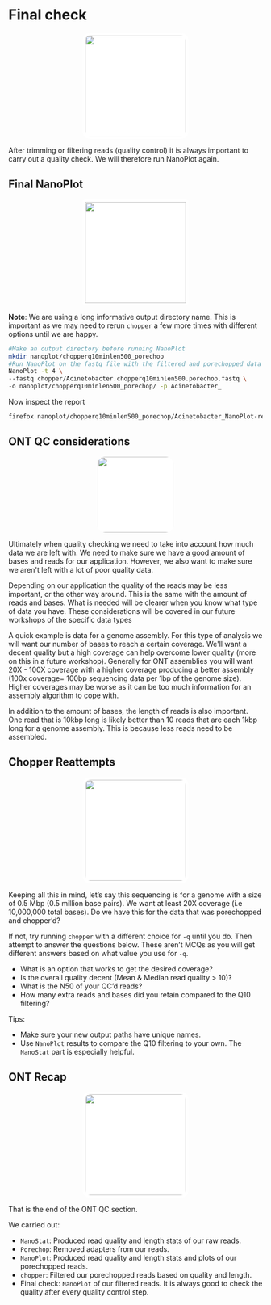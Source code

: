 # Final check {#ontcheckchap}
<center>
![](figures/finish.png){style="width:200px; border-radius:15px; border:5px solid white; background:white"}
</center>

After trimming or filtering reads (quality control) it is always important to carry out a quality check. We will therefore run NanoPlot again.

## Final NanoPlot
<center>
![](figures/nanoplot_hexes.png){style="width:200px; background: white; border-radius:5px; border: white solid 5px"}
</center>

__Note__: We are using a long informative output directory name. This is important as we may need to rerun `chopper` a few more times with different options until we are happy. 

```bash
#Make an output directory before running NanoPlot
mkdir nanoplot/chopperq10minlen500_porechop
#Run NanoPlot on the fastq file with the filtered and porechopped data
NanoPlot -t 4 \
--fastq chopper/Acinetobacter.chopperq10minlen500.porechop.fastq \
-o nanoplot/chopperq10minlen500_porechop/ -p Acinetobacter_
```

Now inspect the report

```bash
firefox nanoplot/chopperq10minlen500_porechop/Acinetobacter_NanoPlot-report.html
```

## ONT QC considerations
<center>
![](figures/considerations.png){style="width:150px; background:white; border-radius:15px"}
</center>

Ultimately when quality checking we need to take into account how much data we are left with. We need to make sure we have a good amount of bases and reads for our application. However, we also want to make sure we aren\'t left with a lot of poor quality data.

Depending on our application the quality of the reads may be less important, or the other way around. This is the same with the amount of reads and bases. What is needed will be clearer when you know what type of data you have. These considerations will be covered in our future workshops of the specific data types

A quick example is data for a genome assembly. For this type of analysis we will want our number of bases to reach a certain coverage. We\'ll want a decent quality but a high coverage can help overcome lower quality (more on this in a future workshop). Generally for ONT assemblies you will want 20X - 100X coverage with a higher coverage producing a better assembly (100x coverage= 100bp sequencing data per 1bp of the genome size). Higher coverages may be worse as it can be too much information for an assembly algorithm to cope with.

In addition to the amount of bases, the length of reads is also important. One read that is 10kbp long is likely better than 10 reads that are each 1kbp long for a genome assembly. This is because less reads need to be assembled.

## Chopper Reattempts
<center>
![](figures/retry.png){style="width:200px; border-radius:15px; border:5px solid white; background:white"}
</center>

Keeping all this in mind, let's say this sequencing is for a genome with a size of 0.5 Mbp (0.5 million base pairs). We want at least 20X coverage (i.e 10,000,000 total bases). Do we have this for the data that was porechopped and chopper'd?

If not, try running `chopper` with a different choice for `-q` until you do. Then attempt to answer the questions below. These aren't MCQs as you will get different answers based on what value you use for `-q`.

+ What is an option that works to get the desired coverage? 
+ Is the overall quality decent (Mean & Median read quality > 10)?
+ What is the N50 of your QC'd reads?
+ How many extra reads and bases did you retain compared to the Q10 filtering?

Tips:

+ Make sure your new output paths have unique names.
+ Use `NanoPlot` results to compare the Q10 filtering to your own. The `NanoStat` part is especially helpful.

## ONT Recap
<center>
![](figures/recap.png){style="width:200px; border-radius:15px; border:5px solid white; background:white"}
</center>

That is the end of the ONT QC section.

We carried out:

- `NanoStat`: Produced read quality and length stats of our raw reads.
- `Porechop`: Removed adapters from our reads.
- `NanoPlot`: Produced read quality and length stats and plots of our porechopped reads.
- `chopper`: Filtered our porechopped reads based on quality and length.
- Final check: `NanoPlot` of our filtered reads. It is always good to check the quality after every quality control step.